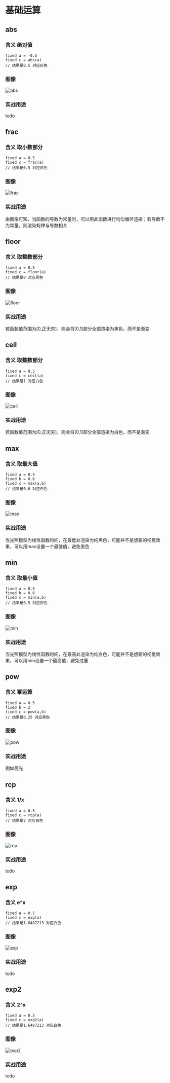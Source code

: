 
# 基础运算

## abs

### 含义 绝对值

```shader
fixed a = -0.5
fixed c = abs(a)
// 结果是0.5 对应灰色
```
### 图像

![abs](https://minio.fzcode.com/unity/abs.png)

### 实战用途

todo

## frac

### 含义 取小数部分

```shader
fixed a = 0.5
fixed c = frac(a)
// 结果是0.5 对应灰色
```

### 图像

![frac](https://minio.fzcode.com/unity/frac.png)

### 实战用途

由图像可知，当函数的导数为常量时，可以用此函数进行均匀循环渲染；若导数不为常量，则渲染规律与导数相关

## floor

### 含义 取整数部分

```shader
fixed a = 0.5
fixed c = floor(a)
// 结果是0 对应黑色
```

### 图像

![floor](https://minio.fzcode.com/unity/floor.png)

### 实战用途

若函数值范围为[0,正无穷]，则会将[0,1]部分全部渲染为黑色，而不是渐变

## ceil

### 含义 取整数部分

```shader
fixed a = 0.5
fixed c = ceil(a)
// 结果是1 对应白色
```

### 图像

![ceil](https://minio.fzcode.com/unity/ceil.png)

### 实战用途

若函数值范围为[0,正无穷]，则会将(0,1]部分全部渲染为白色，而不是渐变

## max

### 含义 取最大值

```shader
fixed a = 0.5
fixed b = 0.6
fixed c = max(a,b)
// 结果是0.6 对应白色
```

### 图像

![max](https://minio.fzcode.com/unity/max.png)

### 实战用途

当光照模型为线性函数时间，在最低处渲染为纯黑色，可能并不是想要的视觉效果，可以用max设置一个最低值，避免黑色

## min

### 含义 取最小值

```shader
fixed a = 0.5
fixed b = 0.6
fixed c = min(a,b)
// 结果是0.5 对应灰色
```

### 图像

![min](https://minio.fzcode.com/unity/min.png)

### 实战用途

当光照模型为线性函数时间，在最高处渲染为纯白色，可能并不是想要的视觉效果，可以用min设置一个最高值，避免过量


## pow

### 含义 幂运算

```shader
fixed a = 0.5
fixed b = 2
fixed c = pow(a,b)
// 结果是0.25 对应黑色
```

### 图像

![pow](https://minio.fzcode.com/unity/pow.png)

### 实战用途

例如高光

## rcp

### 含义 1/x

```shader
fixed a = 0.5
fixed c = rcp(a)
// 结果是2 对应白色
```

### 图像

![rcp](https://minio.fzcode.com/unity/rcp.png)

### 实战用途

todo

## exp

### 含义 e^x

```shader
fixed a = 0.5
fixed c = exp(a)
// 结果是1.6487213 对应白色
```

### 图像

![exp](https://minio.fzcode.com/unity/exp.png)

### 实战用途

todo


## exp2

### 含义 2^x

```shader
fixed a = 0.5
fixed c = exp2(a)
// 结果是1.6487213 对应白色
```

### 图像

![exp2](https://minio.fzcode.com/unity/exp2.png)

### 实战用途

todo